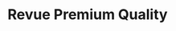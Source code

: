 ---
title: "Revue Premium Quality"
subtitle: ""
creator: ""
categories: ["vhs-left"]
featuredImage: "../src/assets/images/item/vhs-left/DSC02853-3.png"
views: ["../src/assets/images/item/vhs-left/DSC02853-3.png"]
nextItem: []
---